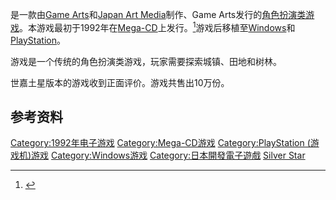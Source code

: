 {{For|世嘉土星上的游戏重制版|露娜 银河之星物语}}

{{NoteTA
| G1=Games
}}

{{vgname|露娜 银河之星|ja=ルナ ザ・シルバースター|en=Lunar: The Silver Star}}是一款由[[Game_Arts|Game Arts]]和[[Japan_Art_Media|Japan Art Media]]制作、Game Arts发行的[[角色扮演类游戏|角色扮演类游戏]]。本游戏最初于1992年在[[Mega-CD|Mega-CD]]上发行。<ref name="gamefaqs">{{cite web | url = http://www.gamefaqs.com/saturn/562835-lunar-silver-star-story/data| title = Release information | publisher = [[GameFAQs|GameFAQs]]| date = | accessdate = 2016-03-08 |language=en}}</ref>游戏后移植至[[Windows|Windows]]和[[PlayStation_(游戏机)|PlayStation]]。

游戏是一个传统的角色扮演类游戏，玩家需要探索城镇、田地和树林。

世嘉土星版本的游戏收到正面评价。游戏共售出10万份。

== 参考资料 ==
{{Reflist}}

{{露娜系列}}

{{DEFAULTSORT:Lunar The Silver Star}}
[[Category:1992年电子游戏|Category:1992年电子游戏]]
[[Category:Mega-CD游戏|Category:Mega-CD游戏]]
[[Category:PlayStation_(游戏机)游戏|Category:PlayStation (游戏机)游戏]]
[[Category:Windows游戏|Category:Windows游戏]]
[[Category:日本開發電子遊戲|Category:日本開發電子遊戲]]
[[Category:露娜系列|Silver Star]]

{{rpg-videogame-stub}}